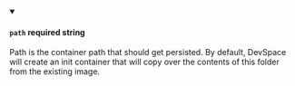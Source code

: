 
<details className="config-field" data-expandable="false" open>
<summary>

#### `path` <span class="config-field-required" data-required="false">required</span> <span class="config-field-type">string</span> <span class="config-field-default"></span> <span class="config-field-enum"></span>

Path is the container path that should get persisted. By default, DevSpace will create an init container
that will copy over the contents of this folder from the existing image.

</summary>



</details>
